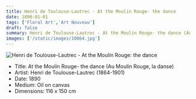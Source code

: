 ```yaml
---
title: Henri de Toulouse-Lautrec - At the Moulin Rouge- the dance
date: 1890-01-01
tags: ['Floral Art','Art Nouveau']
draft: false
summary: Henri de Toulouse-Lautrec - At the Moulin Rouge- the dance (Au Moulin Rouge, la danse)
images: ['/static/images/10064.jpg']
---
```


![Henri de Toulouse-Lautrec - At the Moulin Rouge: the dance](/static/images/10064.jpg)

* Title: At the Moulin Rouge- the dance (Au Moulin Rouge, la danse)
* Artist: Henri de Toulouse-Lautrec (1864-1901)
* Date: 1890
* Medium: Oil on canvas
* Dimensions: 116 x 150 cm



